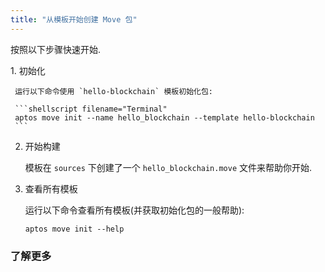 ```yaml
---
title: "从模板开始创建 Move 包"
---
```




按照以下步骤快速开始.

<Steps>
  1. 初始化

     运行以下命令使用 `hello-blockchain` 模板初始化包:

     ```shellscript filename="Terminal"
     aptos move init --name hello_blockchain --template hello-blockchain
     ```

  2. 开始构建

     模板在 `sources` 下创建了一个 `hello_blockchain.move` 文件来帮助你开始.

     <RemoteCodeblock permalink="https://github.com/aptos-labs/aptos-core/blob/afd3706c17bcccfb39a9d6059aecbfa648ed295d/aptos-move/move-examples/hello_blockchain/sources/hello_blockchain.move#L1-L64" />

  3. 查看所有模板

     运行以下命令查看所有模板(并获取初始化包的一般帮助):

     ```shellscript
     aptos move init --help
     ```
</Steps>

### 了解更多

<CardGrid>
  <LinkCard href="/zh/build/smart-contracts" title="智能合约" description="学习如何使用 Move 构建" />

  <LinkCard href="/zh/build/smart-contracts/create-package" title="创建包" description="从学习如何创建 Move 包开始" />
</CardGrid>
